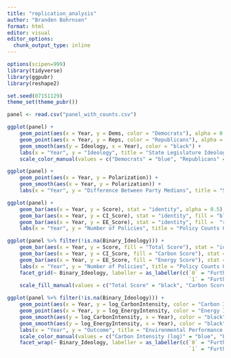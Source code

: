 ```yaml
---
title: "replication_analysis"
author: "Branden Bohrnsen"
format: html
editor: visual
editor_options: 
  chunk_output_type: inline
---
```


```r
options(scipen=999)
library(tidyverse)
library(ggpubr)
library(reshape2)

set.seed(07151129)
theme_set(theme_pubr())
```

```r
panel <- read.csv("panel_with_counts.csv")

ggplot(panel) +
    geom_point(aes(x = Year, y = Dems, color = "Democrats"), alpha = 0.2) +
    geom_point(aes(x = Year, y = Reps, color = "Republicans"), alpha = 0.2) +
    geom_smooth(aes(y = Ideology, x = Year), color = "black") +
    labs(x = "Year", y = "Ideology", title = "State Legislature Ideology Over Time", color = "Party") +
    scale_color_manual(values = c("Democrats" = "blue", "Republicans" = "red"))

ggplot(panel) +
    geom_point(aes(x = Year, y = Polarization)) +
    geom_smooth(aes(x = Year, y = Polarization)) +
    labs(x = "Year", y = "Difference Between Party Medians", title = "State Legislature Polarization Over Time")

ggplot(panel) + 
    geom_bar(aes(x = Year, y = Score), stat = "identity", alpha = 0.5) +
    geom_bar(aes(x = Year, y = CI_Score), stat = "identity", fill = "blue", alpha = 0.15) +
    geom_bar(aes(x = Year, y = EE_Score), stat = "identity", fill =  "red", alpha = 0.15) +
    labs(x = "Year", y = "Number of Policies", title = "Policy Counts Over Time by Category")

ggplot(panel %>% filter(!is.na(Binary_Ideology))) + 
    geom_bar(aes(x = Year, y = Score, fill = "Total Score"), stat = "identity", alpha = 0.) +
    geom_bar(aes(x = Year, y = CI_Score, fill = "Carbon Score"), stat = "identity", alpha = 0.5) +
    geom_bar(aes(x = Year, y = EE_Score, fill = "Energy Score"), stat = "identity", alpha = 0.5) +
    labs(x = "Year", y = "Number of Policies", title = "Policy Counts Over Time by Category", fill = "Score") +
    facet_grid(~ Binary_Ideology, labeller = as_labeller(c(`0` = "Further Left than Median", 
                                                           `1` = "Further Right than Median"))) +
    scale_fill_manual(values = c("Total Score" = "black", "Carbon Score" = "blue", "Energy Score" = "red"))
```



```r
ggplot(panel %>% filter(!is.na(Binary_Ideology))) +
    geom_point(aes(x = Year, y = log_CarbonIntensity, color = "Carbon Intensity (log)"), alpha = 0.2) +
    geom_point(aes(x = Year, y = log_EnergyIntensity, color = "Energy Intensity (log)"), alpha = 0.2) +
    geom_smooth(aes(y = log_CarbonIntensity, x = Year), color = "black") +
    geom_smooth(aes(y = log_EnergyIntensity, x = Year), color = "black") +
    labs(x = "Year", y = "Outcome", title = "Environmental Performance Over Time", color = "Outcome") +
    scale_color_manual(values = c("Carbon Intensity (log)" = "blue", "Energy Intensity (log)" = "red")) +
    facet_wrap(~ Binary_Ideology, labeller = as_labeller(c(`0` = "Further Left than Median", 
                                                           `1` = "Further Right than Median")))
```